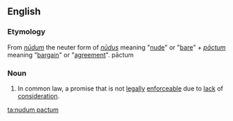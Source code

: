 ==English==

===Etymology===
From {{etyl|la|en}} ''[[nudum#Latin|nūdum]]'' the neuter form of ''[[nudus#Latin|nūdus]]'' meaning "[[nude]]" or "[[bare]]" + ''[[pactum#Latin|pāctum]]'' meaning "[[bargain]]" or "[[agreement]]".
pāctum

===Noun===
{{en-noun|head=[[nudus#Latin|nudum]] [[pactum]]|nudum pacta}}

# {{context|legal}} In common law, a promise that is not [[legally]] [[enforceable]] due to [[lack]] of [[consideration]].

[[ta:nudum pactum]]